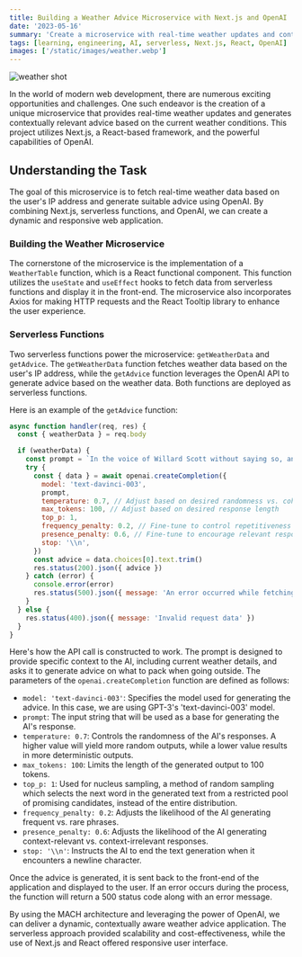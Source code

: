 ```yaml
---
title: Building a Weather Advice Microservice with Next.js and OpenAI
date: '2023-05-16'
summary: 'Create a microservice with real-time weather updates and contextually relevant advice using Next.js and OpenAI'
tags: [learning, engineering, AI, serverless, Next.js, React, OpenAI]
images: ['/static/images/weather.webp']
---
```


![weather shot](/static/images/weather.webp)

In the world of modern web development, there are numerous exciting opportunities and challenges. One such endeavor is the creation of a unique microservice that provides real-time weather updates and generates contextually relevant advice based on the current weather conditions. This project utilizes Next.js, a React-based framework, and the powerful capabilities of OpenAI.

## Understanding the Task

The goal of this microservice is to fetch real-time weather data based on the user's IP address and generate suitable advice using OpenAI. By combining Next.js, serverless functions, and OpenAI, we can create a dynamic and responsive web application.

### Building the Weather Microservice

The cornerstone of the microservice is the implementation of a `WeatherTable` function, which is a React functional component. This function utilizes the `useState` and `useEffect` hooks to fetch data from serverless functions and display it in the front-end. The microservice also incorporates Axios for making HTTP requests and the React Tooltip library to enhance the user experience.

### Serverless Functions

Two serverless functions power the microservice: `getWeatherData` and `getAdvice`. The `getWeatherData` function fetches weather data based on the user's IP address, while the `getAdvice` function leverages the OpenAI API to generate advice based on the weather data. Both functions are deployed as serverless functions.

Here is an example of the `getAdvice` function:

```javascript
async function handler(req, res) {
  const { weatherData } = req.body

  if (weatherData) {
    const prompt = `In the voice of Willard Scott without saying so, and presence based on current time as ${weatherData.location.localtime} and based on current weather described as ${weatherData.current.condition.text} and weather conditions consisting of Cloud Coverage is ${weatherData.current.cloud}% and Temperature is ${weatherData.current.temp_f}F and Humidity is ${weatherData.current.humidity}% and Precipitation for the day is ${weatherData.current.precip_in} inches and Current Wind Speed is ${weatherData.current.wind_mph} mph and Winds are Gusting at ${weatherData.current.gust_mph} mph, any advice on what I should pack when going outside, as in outerwear, and/or an umbrella? Limit 140 characters.`
    try {
      const { data } = await openai.createCompletion({
        model: 'text-davinci-003',
        prompt,
        temperature: 0.7, // Adjust based on desired randomness vs. coherence
        max_tokens: 100, // Adjust based on desired response length
        top_p: 1,
        frequency_penalty: 0.2, // Fine-tune to control repetitiveness
        presence_penalty: 0.6, // Fine-tune to encourage relevant responses
        stop: '\\n',
      })
      const advice = data.choices[0].text.trim()
      res.status(200).json({ advice })
    } catch (error) {
      console.error(error)
      res.status(500).json({ message: 'An error occurred while fetching advice' })
    }
  } else {
    res.status(400).json({ message: 'Invalid request data' })
  }
}
```

Here's how the API call is constructed to work. The prompt is designed to provide specific context to the AI, including current weather details, and asks it to generate advice on what to pack when going outside. The parameters of the `openai.createCompletion` function are defined as follows:

- `model: 'text-davinci-003'`: Specifies the model used for generating the advice. In this case, we are using GPT-3's 'text-davinci-003' model.
- `prompt`: The input string that will be used as a base for generating the AI's response.
- `temperature: 0.7`: Controls the randomness of the AI's responses. A higher value will yield more random outputs, while a lower value results in more deterministic outputs.
- `max_tokens: 100`: Limits the length of the generated output to 100 tokens.
- `top_p: 1`: Used for nucleus sampling, a method of random sampling which selects the next word in the generated text from a restricted pool of promising candidates, instead of the entire distribution.
- `frequency_penalty: 0.2`: Adjusts the likelihood of the AI generating frequent vs. rare phrases.
- `presence_penalty: 0.6`: Adjusts the likelihood of the AI generating context-relevant vs. context-irrelevant responses.
- `stop: '\\n'`: Instructs the AI to end the text generation when it encounters a newline character.

Once the advice is generated, it is sent back to the front-end of the application and displayed to the user. If an error occurs during the process, the function will return a 500 status code along with an error message.

By using the MACH architecture and leveraging the power of OpenAI, we can deliver a dynamic, contextually aware weather advice application. The serverless approach provided scalability and cost-effectiveness, while the use of Next.js and React offered responsive user interface.
